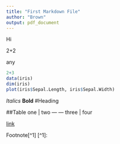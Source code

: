 ```yaml
---
title: "First Markdown File"
author: "Brown"
output: pdf_document
---
```


Hi

2+2

any

```r
2+3
data(iris)
dim(iris)
plot(iris$Sepal.Length, iris$Sepal.Width)
```
*Italics*
**Bold**
#Heading

##Table
one | two
--- ---
three | four

[link](www.google.com)

Footnote[^1]
[^1]:

